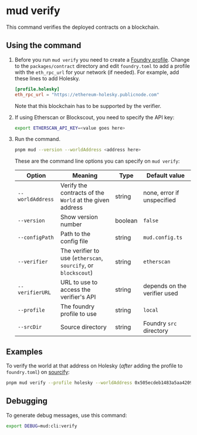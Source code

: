 # mud verify

This command verifies the deployed contracts on a blockchain.

## Using the command

1. Before you run `mud verify` you need to create a [Foundry profile](https://book.getfoundry.sh/reference/config/overview).
   Change to the `packages/contract` directory and edit `foundry.toml` to add a profile with the `eth_rpc_url` for your network (if needed).
   For example, add these lines to add Holesky.

   ```toml copy
   [profile.holesky]
   eth_rpc_url = "https://ethereum-holesky.publicnode.com"
   ```

   Note that this blockchain has to be supported by the verifier.

1. If using Etherscan or Blockscout, you need to specify the API key:

   ```sh copy
   export ETHERSCAN_API_KEY=<value goes here>
   ```

1. Run the command.

   ```sh copy
   pnpm mud --version --worldAddress <address here>
   ```

   These are the command line options you can specify on `mud verify`:

   | Option           | Meaning                                                        | Type    | Default value                |
   | ---------------- | -------------------------------------------------------------- | ------- | ---------------------------- |
   | `--worldAddress` | Verify the contracts of the `World` at the given address       | string  | none, error if unspecified   |
   | `--version`      | Show version number                                            | boolean | `false`                      |
   | `--configPath`   | Path to the config file                                        | string  | `mud.config.ts`              |
   | `--verifier`     | The verifier to use (`etherscan`, `sourcify`, or `blockscout`) | string  | `etherscan`                  |
   | `--verifierURL`  | URL to use to access the verifier's API                        | string  | depends on the verifier used |
   | `--profile`      | The foundry profile to use                                     | string  | `local`                      |
   | `--srcDir`       | Source directory                                               | string  | Foundry `src` directory      |

## Examples

To verify the world at that address on Holesky (_after_ adding the profile to `foundry.toml`) on [sourcify](https://sourcify.dev/):

```sh copy
pnpm mud verify --profile holesky --worldAddress 0x505ecdeb1483a5aa4209289905bcdc21611ba6df --verifier sourcify
```

## Debugging

To generate debug messages, use this command:

```sh copy
export DEBUG=mud:cli:verify
```
